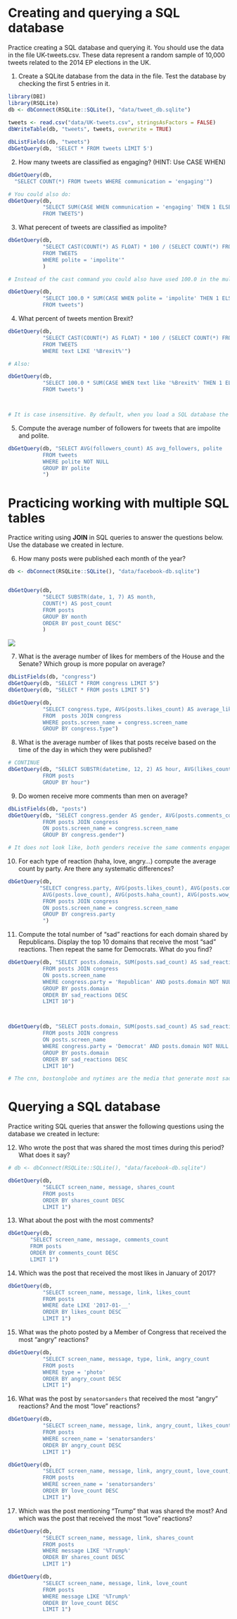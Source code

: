 # Creating and querying a SQL database

Practice creating a SQL database and querying it. You should use the data in the file UK-tweets.csv. These data represent a random sample of 10,000 tweets related to the 2014 EP elections in the UK.

1. Create a SQLite database from the data in the file. Test the database by checking the first 5 entries in it.

```r
library(DBI)
library(RSQLite)
db <- dbConnect(RSQLite::SQLite(), "data/tweet_db.sqlite")
                
tweets <- read.csv("data/UK-tweets.csv", stringsAsFactors = FALSE)
dbWriteTable(db, "tweets", tweets, overwrite = TRUE)

dbListFields(db, "tweets")
dbGetQuery(db, 'SELECT * FROM tweets LIMIT 5')                
```

2. How many tweets are classified as engaging? (HINT: Use CASE WHEN)

```r
dbGetQuery(db, 
  "SELECT COUNT(*) FROM tweets WHERE communication = 'engaging'")

# You could also do:
dbGetQuery(db,
           "SELECT SUM(CASE WHEN communication = 'engaging' THEN 1 ELSE 0 END)
           FROM TWEETS")
```

3. What perecent of tweets are classified as impolite?

```r
dbGetQuery(db,
           "SELECT CAST(COUNT(*) AS FLOAT) * 100 / (SELECT COUNT(*) FROM TWEETS)
           FROM TWEETS
           WHERE polite = 'impolite'"
           )

# Instead of the cast command you could also have used 100.0 in the multiplication. 

dbGetQuery(db,
           "SELECT 100.0 * SUM(CASE WHEN polite = 'impolite' THEN 1 ELSE 0 END) / COUNT(*)
           FROM tweets")
```

4. What percent of tweets mention Brexit?

```r
dbGetQuery(db,
           "SELECT CAST(COUNT(*) AS FLOAT) * 100 / (SELECT COUNT(*) FROM TWEETS)
           FROM TWEETS
           WHERE text LIKE '%Brexit%'")

# Also:

dbGetQuery(db,
           "SELECT 100.0 * SUM(CASE WHEN text like '%Brexit%' THEN 1 ELSE 0 END) / COUNT(*)
           FROM tweets")



# It is case insensitive. By default, when you load a SQL database the columns are not case sensitive. If you want to use a case sensitive command you need to create a command called collate. 
```


5. Compute the average number of followers for tweets that are impolite and polite.

```r
dbGetQuery(db, "SELECT AVG(followers_count) AS avg_followers, polite 
           FROM tweets 
           WHERE polite NOT NULL
           GROUP BY polite
           ")
```


# Practicing working with multiple SQL tables

Practice writing using **JOIN** in SQL queries to answer the questions below. Use the database we created in lecture.

6. How many posts were published each month of the year?

```r
db <- dbConnect(RSQLite::SQLite(), "data/facebook-db.sqlite")


dbGetQuery(db, 
           "SELECT SUBSTR(date, 1, 7) AS month,
           COUNT(*) AS post_count
           FROM posts
           GROUP BY month
           ORDER BY post_count DESC"
           )

```

![](sql_order.png)

7. What is the average number of likes for members of the House and the Senate? Which group is more popular on average?

```r
dbListFields(db, "congress")
dbGetQuery(db, "SELECT * FROM congress LIMIT 5")
dbGetQuery(db, "SELECT * FROM posts LIMIT 5")

dbGetQuery(db,
           "SELECT congress.type, AVG(posts.likes_count) AS average_likes
           FROM  posts JOIN congress
           WHERE posts.screen_name = congress.screen_name
           GROUP BY congress.type")
```

8. What is the average number of likes that posts receive based on the time of the day in which they were published?

```r
# CONTINUE
dbGetQuery(db, "SELECT SUBSTR(datetime, 12, 2) AS hour, AVG(likes_count) AS avg_like_count
           FROM posts
           GROUP BY hour")

```

9. Do women receive more comments than men on average?

```r
dbListFields(db, "posts")
dbGetQuery(db, "SELECT congress.gender AS gender, AVG(posts.comments_count) AS avg_comments_count
           FROM posts JOIN congress
           ON posts.screen_name = congress.screen_name
           GROUP BY congress.gender")

# It does not look like, both genders receive the same comments engagement.  
```

10. For each type of reaction (haha, love, angry...) compute the average count by party. Are there any systematic differences?

```r
dbGetQuery(db, 
          "SELECT congress.party, AVG(posts.likes_count), AVG(posts.comments_count), AVG(posts.shares_count),
           AVG(posts.love_count), AVG(posts.haha_count), AVG(posts.wow_count), AVG(posts.sad_count), AVG(posts.angry_count)
           FROM posts JOIN congress
           ON posts.screen_name = congress.screen_name
           GROUP BY congress.party
           ")
```

11. Compute the total number of "sad" reactions for each domain shared by Republicans. Display the top 10 domains that receive the most "sad" reactions. Then repeat the same for Democrats. What do you find?

```r
dbGetQuery(db, "SELECT posts.domain, SUM(posts.sad_count) AS sad_reactions
           FROM posts JOIN congress
           ON posts.screen_name 
           WHERE congress.party = 'Republican' AND posts.domain NOT NULL
           GROUP BY posts.domain
           ORDER BY sad_reactions DESC
           LIMIT 10")



dbGetQuery(db, "SELECT posts.domain, SUM(posts.sad_count) AS sad_reactions
           FROM posts JOIN congress
           ON posts.screen_name 
           WHERE congress.party = 'Democrat' AND posts.domain NOT NULL
           GROUP BY posts.domain
           ORDER BY sad_reactions DESC
           LIMIT 10")

# The cnn, bostonglobe and nytimes are the media that generate most sad reactions. 
```


# Querying a SQL database

Practice writing SQL queries that answer the following questions using the database we created in lecture:

12. Who wrote the post that was shared the most times during this period? What does it say?

```r
# db <- dbConnect(RSQLite::SQLite(), "data/facebook-db.sqlite")

dbGetQuery(db, 
           "SELECT screen_name, message, shares_count
           FROM posts
           ORDER BY shares_count DESC
           LIMIT 1")
```

13. What about the post with the most comments?

```r
dbGetQuery(db,
       "SELECT screen_name, message, comments_count
       FROM posts
       ORDER BY comments_count DESC
       LIMIT 1")

```

14. Which was the post that received the most likes in January of 2017?

```r
dbGetQuery(db,
           "SELECT screen_name, message, link, likes_count
           FROM posts
           WHERE date LIKE '2017-01-__'
           ORDER BY likes_count DESC
           LIMIT 1")

```

15. What was the photo posted by a Member of Congress that received the most "angry" reactions?

```r
dbGetQuery(db,
           "SELECT screen_name, message, type, link, angry_count
           FROM posts
           WHERE type = 'photo'
           ORDER BY angry_count DESC
           LIMIT 1")
```

16. What was the post by `senatorsanders` that received the most "angry" reactions? And the most "love" reactions?

```r
dbGetQuery(db,
           "SELECT screen_name, message, link, angry_count, likes_count, shares_count, comments_count
           FROM posts
           WHERE screen_name = 'senatorsanders'
           ORDER BY angry_count DESC
           LIMIT 1")

dbGetQuery(db,
           "SELECT screen_name, message, link, angry_count, love_count, shares_count, comments_count, likes_count
           FROM posts
           WHERE screen_name = 'senatorsanders'
           ORDER BY love_count DESC
           LIMIT 1")
```

17. Which was the post mentioning "Trump" that was shared the most? And which was the post that received the most "love" reactions?

```r
dbGetQuery(db,
           "SELECT screen_name, message, link, shares_count
           FROM posts
           WHERE message LIKE '%Trump%'
           ORDER BY shares_count DESC
           LIMIT 1")

dbGetQuery(db,
           "SELECT screen_name, message, link, love_count
           FROM posts
           WHERE message LIKE '%Trump%'
           ORDER BY love_count DESC
           LIMIT 1")
```





